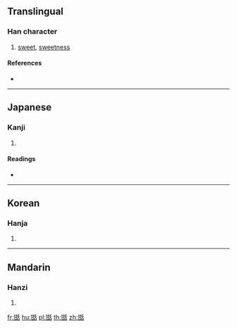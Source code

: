 {{character info/new}}
==Translingual==

===Han character===
{{Han char|rn=99|rad=甘|as=06|sn=11|four=|canj=TMHJR}}

# [[sweet]], [[sweetness]]

====References====
* {{Han ref|kx=0754.110|dkj=21655|dj=1161.050|hdz=42414.100|uh=751B|ud=29979}}

----

==Japanese==

===Kanji===
{{ja-kanji|grade=|rs=甘06}}

# {{defn|lang=ja|sort=甘06}}

====Readings====
* {{ja-readings|on=[[てん]] (ten)|kun=[[うまい]] (umai)|nanori=}}

----

==Korean==

===Hanja===
{{ko-hanja|hangeul=첨|eumhun=|rv=cheom|mr=ch'ŏm|y=chem}}

# {{defn|lang=ko|sort=甘06}}

----

==Mandarin==

===Hanzi===
{{cmn-hanzi|pin=[[hán]] ([[han2]]), [[tián]] ([[tian2]])|wg=han<sup>2</sup>, t'ien<sup>2</sup>}}

# {{defn|lang=cmn|sort=甘06}}

[[fr:甛]]
[[hu:甛]]
[[pl:甛]]
[[th:甛]]
[[zh:甛]]